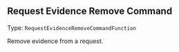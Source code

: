 


## Request Evidence Remove Command

Type: `RequestEvidenceRemoveCommandFunction`

Remove evidence from a request.


